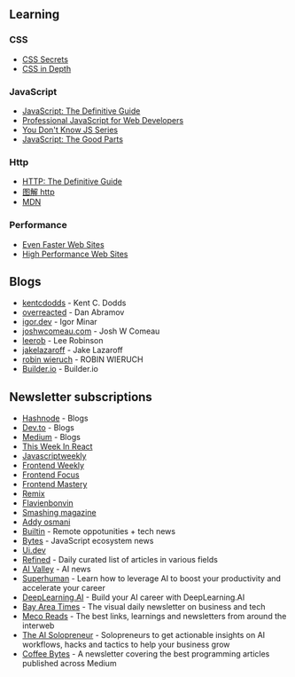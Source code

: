 ## Learning

### CSS

- [CSS Secrets](https://www.oreilly.com/library/view/css-secrets/9781098124373/)
- [CSS in Depth](https://www.oreilly.com/library/view/css-in-depth/9781617293450/)

### JavaScript

- [JavaScript: The Definitive Guide](https://www.oreilly.com/library/view/javascript-the-definitive/9781491952016/)
- [Professional JavaScript for Web Developers](https://www.oreilly.com/library/view/professional-javascript-for/9781119366447/)
- [You Don't Know JS Series](https://www.oreilly.com/library/view/you-dont-know/9781491905159)
- [JavaScript: The Good Parts](https://www.oreilly.com/library/view/javascript-the-good/9780596517748)

### Http

- [HTTP: The Definitive Guide](https://www.oreilly.com/library/view/http-the-definitive/1565925092/)
- [图解 http](https://item.jd.com/12837057.html)
- [MDN](https://developer.mozilla.org/en-US/docs/Web/HTTP)

### Performance

- [Even Faster Web Sites](https://www.oreilly.com/library/view/even-faster-web/9780596803773/)
- [High Performance Web Sites](https://www.oreilly.com/library/view/high-performance-web/9780596529307/)

## Blogs

- [kentcdodds](https://kentcdodds.com/) - Kent C. Dodds
- [overreacted](https://overreacted.io/) - Dan Abramov
- [igor.dev](https://igor.dev/) - Igor Minar
- [joshwcomeau.com](https://www.joshwcomeau.com/) - Josh W Comeau
- [leerob](https://leerob.io/) - Lee Robinson
- [jakelazaroff](https://jakelazaroff.com/) - Jake Lazaroff
- [robin wieruch](https://www.robinwieruch.de/) - ROBIN WIERUCH
- [Builder.io](https://www.builder.io/blog) - Builder.io

## Newsletter subscriptions

- [Hashnode](https://hashnode.com/) - Blogs
- [Dev.to](https://dev.to/) - Blogs
- [Medium](https://medium.com/) - Blogs
- [This Week In React](https://thisweekinreact.com/)
- [Javascriptweekly](https://javascriptweekly.com/)
- [Frontend Weekly](https://medium.com/front-end-weekly)
- [Frontend Focus](https://frontendfoc.us/)
- [Frontend Mastery](https://frontendmastery.com)
- [Remix](https://remix.run/blog)
- [Flavienbonvin](https://www.flavienbonvin.com/)
- [Smashing magazine](https://www.smashingmagazine.com/)
- [Addy osmani](https://addyosmani.com/blog/debugging-tactics/)
- [Builtin](https://builtin.com/) - Remote oppotunities + tech news
- [Bytes](https://bytes.dev/) - JavaScript ecosystem news
- [Ui.dev](https://ui.dev/)
- [Refined](https://refind.com/) - Daily curated list of articles in various fields
- [AI Valley](https://www.theaivalley.com/) - AI news
- [Superhuman](https://www.joinsuperhuman.ai/) - Learn how to leverage AI to boost your productivity and accelerate your career
- [DeepLearning.AI](https://www.deeplearning.ai/) - Build your AI career with DeepLearning.AI
- [Bay Area Times](https://www.bayareatimes.com/) - The visual daily newsletter on business and tech
- [Meco Reads](https://newsletter.meco.app/) - The best links, learnings and newsletters from around the interweb
- [The AI Solopreneur](https://aisolopreneur.beehiiv.com/) - Solopreneurs to get actionable insights on AI workflows, hacks and tactics to help your business grow
- [Coffee Bytes](https://medium.com/better-programming/newsletters/coffee-bytes) - A newsletter covering the best programming articles published across Medium